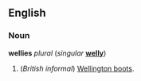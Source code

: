 ==English==
===Noun===
'''wellies''' ''plural'' (''singular'' '''[[welly]]''')

#(''British informal'') [[Wellington boots]].